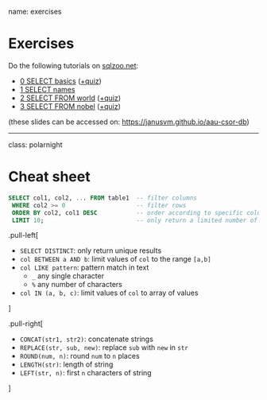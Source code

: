 name: exercises

# Exercises

Do the following tutorials on [sqlzoo.net](https://sqlzoo.net/):

- [0 SELECT basics](https://sqlzoo.net/wiki/SELECT_basics) ([+quiz](https://sqlzoo.net/wiki/SELECT_Quiz))
- [1 SELECT names](https://sqlzoo.net/wiki/SELECT_names)
- [2 SELECT FROM world](https://sqlzoo.net/wiki/SELECT_from_WORLD_Tutorial) ([+quiz](https://sqlzoo.net/wiki/BBC_QUIZ))
- [3 SELECT FROM nobel](https://sqlzoo.net/wiki/SELECT_from_Nobel_Tutorial) ([+quiz](https://sqlzoo.net/wiki/Nobel_Quiz))

(these slides can be accessed on: <https://janusvm.github.io/aau-csor-db>)

---
class: polarnight

# Cheat sheet

```sql
SELECT col1, col2, ... FROM table1  -- filter columns
 WHERE col2 >= 0                    -- filter rows
 ORDER BY col2, col1 DESC           -- order according to specific column(s)
 LIMIT 10;                          -- only return a limited number of rows
```

.pull-left[

- `SELECT DISTINCT`: only return unique results
- `col BETWEEN a AND b`: limit values of `col` to the range `[a,b]`
- `col LIKE pattern`: pattern match in text
  + `_` any single character
  + `%` any number of characters
- `col IN (a, b, c)`: limit values of `col` to array of values

]

.pull-right[

- `CONCAT(str1, str2)`: concatenate strings
- `REPLACE(str, sub, new)`: replace `sub` with `new` in `str`
- `ROUND(num, n)`: round `num` to `n` places
- `LENGTH(str)`: length of string
- `LEFT(str, n)`: first `n` characters of string

]
